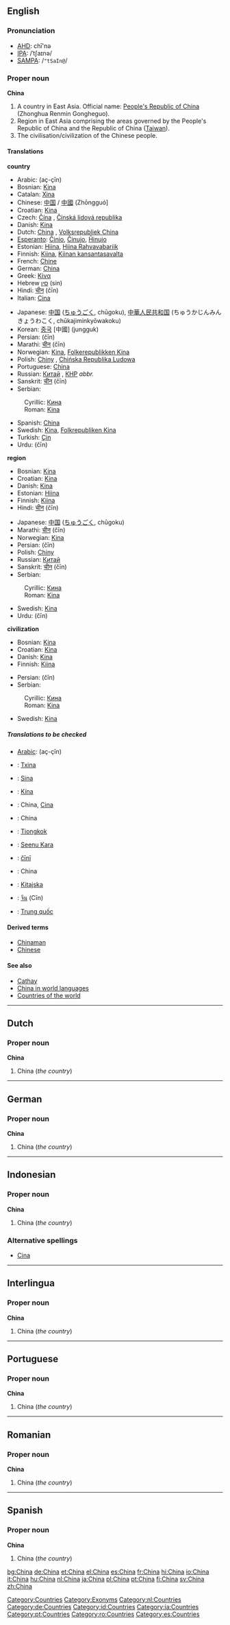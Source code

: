 {{see|china}}
{{wikipedia}}
==English==

===Pronunciation===
*[[AHD]]: chī'nə
*[[IPA]]: /ˈtʃaɪnə/
*[[SAMPA]]: /<tt>"tSaIn@</tt>/

===Proper noun===
'''China'''<!--(Zhongguo): what is this?-->
#<!--DefA--> A country in East Asia. Official name: [[People's Republic of China]] (Zhonghua Renmin Gongheguo).
#<!--DefB--> Region in East Asia comprising the areas governed by the People's Republic of China and the Republic of China ([[Taiwan]]).
#<!--DefC--> The civilisation/civilization of the Chinese people.

====Translations====
<!--DefA-->'''country'''
{{top}}
*Arabic: {{ARchar|[[الصين]]}} (aç-çīn)
*Bosnian: [[Kina#Bosnian|Kina]] {{f}}
*Catalan: [[Xina]] {{f}}
*Chinese: [[中国]] / [[中國]] (Zhōngguó]
*Croatian: [[Kina#Croatian|Kina]] {{f}}
*Czech: [[Čína]] {{f}}, [[Čínská lidová republika]]
*Danish: [[Kina]]
*Dutch: [[China]] {{n}}, [[Volksrepubliek China]] {{n}}
*[[Esperanto]]: [[Ĉinio]], [[Ĉinujo]], [[Ĥinujo]]
*Estonian: [[Hiina]], [[Hiina Rahvavabariik]]
*Finnish: [[Kiina]], [[Kiinan kansantasavalta]]
*French: [[Chine]] {{f}}
*German: [[China]]
*Greek: [[Κίνα]]
*Hebrew [[סין]] (sin)
*Hindi: [[चीन]] (čīn)
*Italian: [[Cina]] {{f}}
{{mid}}
*Japanese: [[中国]] ([[ちゅうごく]], chūgoku), [[中華人民共和国]] (ちゅうかじんみんきょうわこく, chūkajiminkyōwakoku)
*Korean: [[중국]] [中國] (jungguk)
*Persian: {{FAchar|[[چین]]}} (čīn)
*Marathi: [[चीन]] (čīn)
*Norwegian: [[Kina]], [[Folkerepublikken Kina]]
*Polish: [[Chiny]] {{p}}, [[Chińska Republika Ludowa]] {{f}}
*Portuguese: [[China]] {{f}}
*Russian: [[Китай]] {{m}}, [[КНР]] {{f}} ''abbr.''
*Sanskrit: [[चीन]] (čīn)
*Serbian:
:Cyrillic: [[Кина#Serbian|Кина]] {{f}}
:Roman: [[Kina#Serbian|Kina]] {{f}}
*Spanish: [[China]]
*Swedish: [[Kina]], [[Folkrepubliken Kina]]
*Turkish: [[Çin]]
*Urdu: {{URchar|[[چین]]}} (čīn)
{{bottom}}

<!--DefB-->'''region'''
{{top}}
*Bosnian: [[Kina#Bosnian|Kina]] {{f}}
*Croatian: [[Kina#Croatian|Kina]] {{f}}
*Danish: [[Kina]]
*Estonian: [[Hiina]]
*Finnish: [[Kiina]]
*Hindi: [[चीन]] (čīn)
{{mid}}
*Japanese: [[中国]] ([[ちゅうごく]], chūgoku)
*Marathi: [[चीन]] (čīn)
*Norwegian: [[Kina]]
*Persian: {{FAchar|[[چین]]}} (čīn)
*Polish: [[Chiny]] {{p}}
*Russian: [[Китай]] {{m}}
*Sanskrit: [[चीन]] (čīn)
*Serbian:
:Cyrillic: [[Кина#Serbian|Кина]] {{f}}
:Roman: [[Kina#Serbian|Kina]] {{f}}
*Swedish: [[Kina]]
*Urdu: {{URchar|[[چین]]}} (čīn)
{{bottom}}

<!--DefC-->'''civilization'''
{{top}}
*Bosnian: [[Kina#Bosnian|Kina]] {{f}}
*Croatian: [[Kina#Croatian|Kina]] {{f}}
*Danish: [[Kina]]
*Finnish: [[Kiina]]
{{mid}}
*Persian: {{FAchar|[[چین]]}} (čīn)
*Serbian:
:Cyrillic: [[Кина#Serbian|Кина]] {{f}}
:Roman: [[Kina#Serbian|Kina]] {{f}}
*Swedish: [[Kina]]
{{bottom}}

=====Translations to be checked=====
{{checktrans}}
*[[Arabic]]: {{ARchar|[[الصين]]}} (aç-çīn)
*{{ttbc|Basque}}: [[Txina]]
*{{ttbc|Breton}}: [[Sina]]
*{{ttbc|Hungarian}}: [[Kína]]
*{{ttbc|Indonesian}}: China, [[Cina]]
*{{ttbc|Interlingua}}: China
*{{ttbc|Malay}}: [[Tiongkok]]
*{{ttbc|Maldivian}}: [[Seenu Kara]]
*{{ttbc|Pahlavi}}: [[čīnī]]
*{{ttbc|Romanian}}: China {{f}}
*{{ttbc|Slovene}}: [[Kitajska]] {{f}}
*{{ttbc|Thai}}: [[จีน]] (Cīn)
*{{ttbc|Vietnamese}}: [[Trung quốc]]

====Derived terms====
*[[Chinaman]]<!--Chinese man; now offensive-->
*[[Chinese]]

====See also====
*[[Cathay]]
*[[w:China in world languages|China in world languages]]
*[[Countries of the world]]

----

==Dutch==
===Proper noun===
'''China'''
#<!--DefA-->China (''the country'')

----

==German==
===Proper noun===
'''China'''
#<!--DefA-->China (''the country'')

----

==Indonesian==
===Proper noun===
'''China'''
#<!--DefA-->China (''the country'')
===Alternative spellings===
*[[Cina#Indonesian|Cina]]

----

==Interlingua==
===Proper noun===
'''China'''
#<!--DefA-->China (''the country'')

----

==Portuguese==
===Proper noun===
'''China''' {{f}}
#<!--DefA-->China (''the country'')

----

==Romanian==
===Proper noun===
'''China''' {{f}}
#<!--DefA-->China (''the country'')

----

==Spanish==
===Proper noun===
'''China'''
#<!--DefA-->China (''the country'')

[[Category:Countries]]
[[Category:Exonyms]]
[[Category:nl:Countries]]
[[Category:de:Countries]]
[[Category:id:Countries]]
[[Category:ia:Countries]]
[[Category:pt:Countries]]
[[Category:ro:Countries]]
[[Category:es:Countries]]

[[bg:China]]
[[de:China]]
[[et:China]]
[[el:China]]
[[es:China]]
[[fr:China]]
[[hi:China]]
[[io:China]]
[[it:China]]
[[hu:China]]
[[nl:China]]
[[ja:China]]
[[pl:China]]
[[pt:China]]
[[fi:China]]
[[sv:China]]
[[zh:China]]